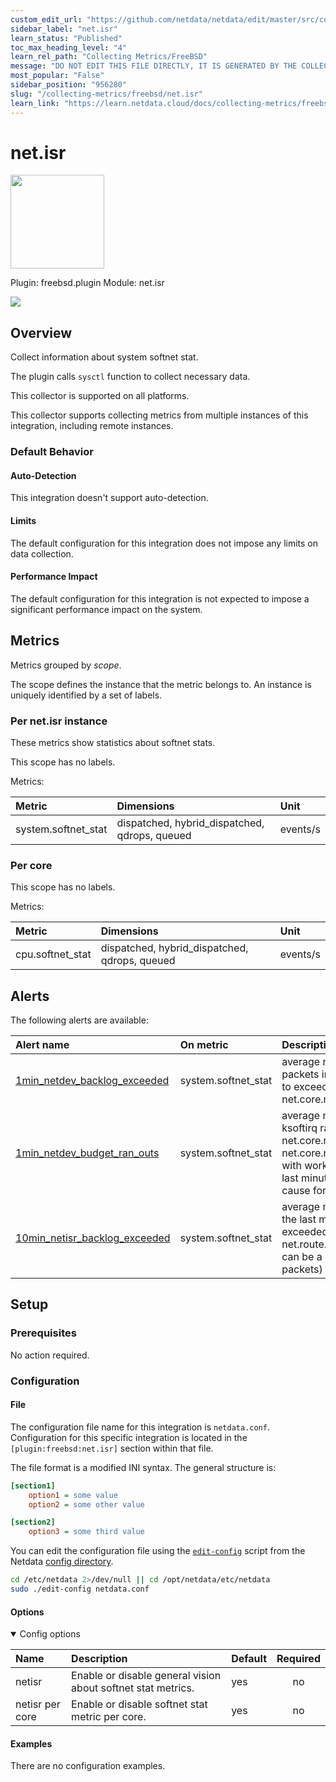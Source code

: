 ```yaml
---
custom_edit_url: "https://github.com/netdata/netdata/edit/master/src/collectors/freebsd.plugin/metadata.yaml"
sidebar_label: "net.isr"
learn_status: "Published"
toc_max_heading_level: "4"
learn_rel_path: "Collecting Metrics/FreeBSD"
message: "DO NOT EDIT THIS FILE DIRECTLY, IT IS GENERATED BY THE COLLECTOR'S metadata.yaml FILE"
most_popular: "False"
sidebar_position: "956280"
slug: "/collecting-metrics/freebsd/net.isr"
learn_link: "https://learn.netdata.cloud/docs/collecting-metrics/freebsd/net.isr"
---
```



# net.isr


<img src="https://netdata.cloud/img/freebsd.svg" width="150"/>


Plugin: freebsd.plugin
Module: net.isr

<img src="https://img.shields.io/badge/maintained%20by-Netdata-%2300ab44" />

## Overview

Collect information about system softnet stat.

The plugin calls `sysctl` function to collect necessary data.

This collector is supported on all platforms.

This collector supports collecting metrics from multiple instances of this integration, including remote instances.


### Default Behavior

#### Auto-Detection

This integration doesn't support auto-detection.

#### Limits

The default configuration for this integration does not impose any limits on data collection.

#### Performance Impact

The default configuration for this integration is not expected to impose a significant performance impact on the system.


## Metrics

Metrics grouped by *scope*.

The scope defines the instance that the metric belongs to. An instance is uniquely identified by a set of labels.



### Per net.isr instance

These metrics show statistics about softnet stats.

This scope has no labels.

Metrics:

| Metric | Dimensions | Unit |
|:------|:----------|:----|
| system.softnet_stat | dispatched, hybrid_dispatched, qdrops, queued | events/s |

### Per core



This scope has no labels.

Metrics:

| Metric | Dimensions | Unit |
|:------|:----------|:----|
| cpu.softnet_stat | dispatched, hybrid_dispatched, qdrops, queued | events/s |



## Alerts


The following alerts are available:

| Alert name  | On metric | Description |
|:------------|:----------|:------------|
| [ 1min_netdev_backlog_exceeded ](https://github.com/netdata/netdata/blob/master/src/health/health.d/softnet.conf) | system.softnet_stat | average number of dropped packets in the last minute due to exceeded net.core.netdev_max_backlog |
| [ 1min_netdev_budget_ran_outs ](https://github.com/netdata/netdata/blob/master/src/health/health.d/softnet.conf) | system.softnet_stat | average number of times ksoftirq ran out of sysctl net.core.netdev_budget or net.core.netdev_budget_usecs with work remaining over the last minute (this can be a cause for dropped packets) |
| [ 10min_netisr_backlog_exceeded ](https://github.com/netdata/netdata/blob/master/src/health/health.d/softnet.conf) | system.softnet_stat | average number of drops in the last minute due to exceeded sysctl net.route.netisr_maxqlen (this can be a cause for dropped packets) |


## Setup

### Prerequisites

No action required.

### Configuration

#### File

The configuration file name for this integration is `netdata.conf`.
Configuration for this specific integration is located in the `[plugin:freebsd:net.isr]` section within that file.

The file format is a modified INI syntax. The general structure is:

```ini
[section1]
    option1 = some value
    option2 = some other value

[section2]
    option3 = some third value
```
You can edit the configuration file using the [`edit-config`](/docs/netdata-agent/configuration#edit-a-configuration-file-using-edit-config) script from the
Netdata [config directory](/docs/netdata-agent/configuration#the-netdata-config-directory).

```bash
cd /etc/netdata 2>/dev/null || cd /opt/netdata/etc/netdata
sudo ./edit-config netdata.conf
```
#### Options



<details open><summary>Config options</summary>

| Name | Description | Default | Required |
|:----|:-----------|:-------|:--------:|
| netisr | Enable or disable general vision about softnet stat metrics. | yes | no |
| netisr per core | Enable or disable softnet stat metric per core. | yes | no |

</details>

#### Examples
There are no configuration examples.



